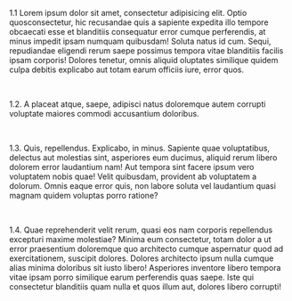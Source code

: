 <div  className="leading-[25.2px]" style={{color:"#8E9ABB", fontSize:"14px", margin:"0px"}}>

1.1 Lorem ipsum dolor sit amet, consectetur adipisicing elit. Optio quosconsectetur, hic recusandae quis a sapiente expedita illo tempore
obcaecati esse et blanditiis consequatur error cumque perferendis, at minus impedit ipsam numquam quibusdam! Soluta natus id cum. Sequi, repudiandae eligendi rerum saepe possimus tempora vitae blanditiis facilis ipsam corporis! Dolores tenetur, omnis aliquid oluptates similique quidem culpa debitis explicabo aut totam earum officiis iure, error quos.

<br/>

1.2. A placeat atque, saepe, adipisci natus doloremque autem corrupti voluptate maiores commodi accusantium doloribus.

<br/>

1.3. Quis, repellendus. Explicabo, in minus. Sapiente quae voluptatibus, delectus aut molestias sint, asperiores eum ducimus, aliquid rerum libero dolorem error laudantium nam! Aut tempora sint facere ipsum vero voluptatem nobis quae! Velit quibusdam, provident ab voluptatem a dolorum. Omnis eaque error quis, non labore soluta vel laudantium quasi magnam quidem voluptas porro ratione?

<br/>

1.4. Quae reprehenderit velit rerum, quasi eos nam corporis repellendus excepturi maxime molestiae? Minima eum consectetur, totam dolor a ut error praesentium doloremque quo architecto cumque aspernatur quod ad exercitationem, suscipit dolores. Dolores architecto ipsum nulla cumque alias minima doloribus sit iusto libero! Asperiores inventore libero tempora vitae ipsam porro similique earum perferendis quas saepe. Iste qui consectetur blanditiis quam nulla et quos illum aut, dolores libero corrupti!

</div>
